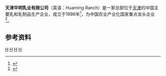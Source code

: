 {{Infobox Company
|company_name       = 天津华明乳业有限公司
| company_name_en   = Huaming Ranch
|company_logo       = File:Hua Ming Ranch logo.png
| image =  
| image_size = 
| image_caption = 
|company_type       = [[民营企业|民营企业]]
| local_code_name= 
| local_code = 
|market_information = 
|foundation         = 1996年8月30日
|location           = {{CHN}}[[天津市|天津市]][[武清区|武清区]]徐官屯工贸大街150号
|key_people         = [[总经理|总经理]]：赵书明
|industry           = [[乳制品|乳品]]生产和销售、奶牛养殖
|revenue            = 
| net_income        = 
|assets             = 
|equity             = 
|operating_income   =
|profit             =
| num_employees     = 
|market_value       = 
|P/E ratio          =
|earnings per share =
|Net asset value    =
|accounting_period  =
|parent             = 
|divisions          =
|major_shareholder  = 
|homepage           = {{URL|http://www.huamingruye.cn}}
|width              = 
}}
'''天津华明乳业有限公司'''（英语：Huaming Ranch）是一家总部位于[[天津|天津]]的中国主要乳和乳制品生产企业，成立于1996年<ref>{{cite web |title=天津华明乳业有限公司 |url=http://finance.china.com.cn/consume/20121227/1212071.shtml |website=中国网 |accessdate=2012-12-27}}</ref>，为中国农业产业化国家重点龙头企业<ref>{{cite web |title=最新！农业产业化国家重点龙头企业名单公布！ |url=http://www.feedtrade.com.cn/news/enterprise/2020-12-16/2035941.html |website=中国饲料行业信息网 |accessdate=2020-12-16}}</ref>。

== 参考资料 ==
{{Reflist}}
[[Category:中国民营企业|H]]
[[Category:1996年成立的公司|H]]
[[Category:天津食品公司|H]]
[[Category:中国乳业公司|H]]
{{中国公司小作品}}